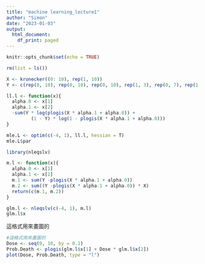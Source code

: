 ```yaml
---
title: "machine learning_lecture1"
author: "Simon"
date: "2023-01-03"
output:
  html_document:
    df_print: paged
---
```


```r
knitr::opts_chunk$set(echo = TRUE)
```

```r
rm(list = ls())
```

```r
X <- kronecker((0: 10), rep(1, 10))
Y <- c(rep(0, 10), rep(0, 10), rep(0, 10), rep(1, 3), rep(0, 7), rep(1, 6), rep(0, 4), rep(1, 6), rep(0, 4), rep(1, 5), rep(0, 5), rep(1, 9), rep(0, 1), rep(1, 9), rep(0, 1), rep(1, 10), rep(1, 10))
```

```r
ll.l <- function(x){
  alpha.0 <- x[1]
  alpha.1 <- x[2]
  -sum(Y * log(plogis(X * alpha.1 + alpha.0)) + 
         (1 - Y) * log(1 - plogis(X * alpha.1 + alpha.0)))
}

mle.L <- optim(c(-4, 1), ll.l, hessian = T)
mle.L$par
```

```r
library(nleqslv)

m.l <- function(x){
  alpha.0 <- x[1]
  alpha.1 <- x[2]
  m.1 <- sum(Y -plogis(X * alpha.1 + alpha.0))
  m.2 <- sum((Y -plogis(X * alpha.1 + alpha.0)) * X)
  return(c(m.1, m.2))
}

glm.l <- nleqslv(c(-4, 1), m.l)
glm.l$x
```

這格式用來畫圖的
```r

#這格式用來畫圖的
Dose <- seq(0, 10, by = 0.1)
Prob.Death <- plogis(glm.l$x[1] + Dose * glm.l$x[2])
plot(Dose, Prob.Death, type = "l")
```
